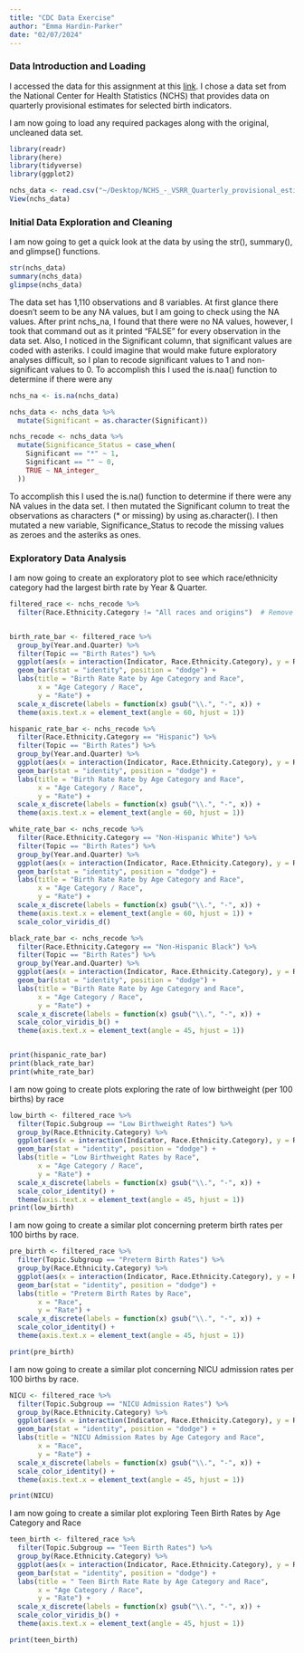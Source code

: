```yaml
---
title: "CDC Data Exercise"
author: "Emma Hardin-Parker"
date: "02/07/2024"
---
```


### Data Introduction and Loading

I accessed the data for this assignment at this [link](https://data.cdc.gov/NCHS/NCHS-VSRR-Quarterly-provisional-estimates-for-sele/76vv-a7x8/about_data). I chose a data set from the National Center for Health Statistics (NCHS) that provides data on quarterly provisional estimates for selected birth indicators.

I am now going to load any required packages along with the original, uncleaned data set.

```r
library(readr)
library(here)
library(tidyverse)
library(ggplot2)

nchs_data <- read.csv("~/Desktop/NCHS_-_VSRR_Quarterly_provisional_estimates_for_selected_birth_indicators_20240206.csv")
View(nchs_data)
```

### Initial Data Exploration and Cleaning

I am now going to get a quick look at the data by using the str(), summary(), and glimpse() functions.

```r
str(nchs_data)
summary(nchs_data)
glimpse(nchs_data)
```

The data set has 1,110 observations and 8 variables. At first glance there doesn't seem to be any NA values, but I am going to check using the NA values. After print nchs_na, I found that there were no NA values, however, I took that command out as it printed "FALSE" for every observation in the data set. Also, I noticed in the Significant column, that significant values are coded with asteriks. I could imagine that would make future exploratory analyses difficult, so I plan to recode significant values to 1 and non-significant values to 0. To accomplish this I used the is.naa() function to determine if there were any

```r
nchs_na <- is.na(nchs_data)

nchs_data <- nchs_data %>%
  mutate(Significant = as.character(Significant))

nchs_recode <- nchs_data %>%
  mutate(Significance_Status = case_when(
    Significant == "*" ~ 1,
    Significant == "" ~ 0,
    TRUE ~ NA_integer_  
  ))
```

To accomplish this I used the is.na() function to determine if there were any NA values in the data set. I then mutated the Significant column to treat the observations as characters (\* or missing) by using as.character(). I then mutated a new variable, Significance_Status to recode the missing values as zeroes and the asteriks as ones.

### Exploratory Data Analysis

I am now going to create an exploratory plot to see which race/ethnicity category had the largest birth rate by Year & Quarter.

```r
filtered_race <- nchs_recode %>%
  filter(Race.Ethnicity.Category != "All races and origins")  # Remove rows where 'Race' is "All"


birth_rate_bar <- filtered_race %>%
  group_by(Year.and.Quarter) %>%
  filter(Topic == "Birth Rates") %>% 
  ggplot(aes(x = interaction(Indicator, Race.Ethnicity.Category), y = Rate, fill = Race.Ethnicity.Category)) +
  geom_bar(stat = "identity", position = "dodge") +
  labs(title = "Birth Rate Rate by Age Category and Race",
       x = "Age Category / Race",
       y = "Rate") +
  scale_x_discrete(labels = function(x) gsub("\\.", "-", x)) +  
  theme(axis.text.x = element_text(angle = 60, hjust = 1))  

hispanic_rate_bar <- nchs_recode %>%
  filter(Race.Ethnicity.Category == "Hispanic") %>%
  filter(Topic == "Birth Rates") %>%
  group_by(Year.and.Quarter) %>%
  ggplot(aes(x = interaction(Indicator, Race.Ethnicity.Category), y = Rate, fill = Race.Ethnicity.Category)) +
  geom_bar(stat = "identity", position = "dodge") +
  labs(title = "Birth Rate Rate by Age Category and Race",
       x = "Age Category / Race",
       y = "Rate") +
  scale_x_discrete(labels = function(x) gsub("\\.", "-", x)) +  
  theme(axis.text.x = element_text(angle = 60, hjust = 1)) 

white_rate_bar <- nchs_recode %>%
  filter(Race.Ethnicity.Category == "Non-Hispanic White") %>%
  filter(Topic == "Birth Rates") %>%
  group_by(Year.and.Quarter) %>%
  ggplot(aes(x = interaction(Indicator, Race.Ethnicity.Category), y = Rate)) +
  geom_bar(stat = "identity", position = "dodge") +
  labs(title = "Birth Rate Rate by Age Category and Race",
       x = "Age Category / Race",
       y = "Rate") +
  scale_x_discrete(labels = function(x) gsub("\\.", "-", x)) +  
  theme(axis.text.x = element_text(angle = 60, hjust = 1)) +
  scale_color_viridis_d()

black_rate_bar <- nchs_recode %>%
  filter(Race.Ethnicity.Category == "Non-Hispanic Black") %>%
  filter(Topic == "Birth Rates") %>%
  group_by(Year.and.Quarter) %>%
  ggplot(aes(x = interaction(Indicator, Race.Ethnicity.Category), y = Rate)) +
  geom_bar(stat = "identity", position = "dodge") +
  labs(title = "Birth Rate Rate by Age Category and Race",
       x = "Age Category / Race",
       y = "Rate") +
  scale_x_discrete(labels = function(x) gsub("\\.", "-", x)) +  
  scale_color_viridis_b() +
  theme(axis.text.x = element_text(angle = 45, hjust = 1)) 


print(hispanic_rate_bar)
print(black_rate_bar)
print(white_rate_bar)
```

I am now going to create plots exploring the rate of low birthweight (per 100 births) by race

```r
low_birth <- filtered_race %>%
  filter(Topic.Subgroup == "Low Birthweight Rates") %>%
  group_by(Race.Ethnicity.Category) %>%
  ggplot(aes(x = interaction(Indicator, Race.Ethnicity.Category), y = Rate, fill = Race.Ethnicity.Category)) +
  geom_bar(stat = "identity", position = "dodge") +
  labs(title = "Low Birthweight Rates by Race",
       x = "Age Category / Race",
       y = "Rate") +
  scale_x_discrete(labels = function(x) gsub("\\.", "-", x)) +  
  scale_color_identity() +
  theme(axis.text.x = element_text(angle = 45, hjust = 1)) 
print(low_birth)
```

I am now going to create a similar plot concerning preterm birth rates per 100 births by race.

```r
pre_birth <- filtered_race %>%
  filter(Topic.Subgroup == "Preterm Birth Rates") %>%
  group_by(Race.Ethnicity.Category) %>%
  ggplot(aes(x = interaction(Indicator, Race.Ethnicity.Category), y = Rate, fill = Race.Ethnicity.Category)) +
  geom_bar(stat = "identity", position = "dodge") +
  labs(title = "Preterm Birth Rates by Race",
       x = "Race",
       y = "Rate") +
  scale_x_discrete(labels = function(x) gsub("\\.", "-", x)) +  
  scale_color_identity() +
  theme(axis.text.x = element_text(angle = 45, hjust = 1)) 

print(pre_birth)
```

I am now going to create a similar plot concerning NICU admission rates per 100 births by race.

```r
NICU <- filtered_race %>%
  filter(Topic.Subgroup == "NICU Admission Rates") %>%
  group_by(Race.Ethnicity.Category) %>%
  ggplot(aes(x = interaction(Indicator, Race.Ethnicity.Category), y = Rate, fill = Race.Ethnicity.Category)) +
  geom_bar(stat = "identity", position = "dodge") +
  labs(title = "NICU Admission Rates by Age Category and Race",
       x = "Race",
       y = "Rate") +
  scale_x_discrete(labels = function(x) gsub("\\.", "-", x)) +  
  scale_color_identity() +
  theme(axis.text.x = element_text(angle = 45, hjust = 1)) 

print(NICU)
```

I am now going to create a similar plot exploring Teen Birth Rates by Age Category and Race

```r
teen_birth <- filtered_race %>%
  filter(Topic.Subgroup == "Teen Birth Rates") %>%
  group_by(Race.Ethnicity.Category) %>%
  ggplot(aes(x = interaction(Indicator, Race.Ethnicity.Category), y = Rate, fill = Race.Ethnicity.Category)) +
  geom_bar(stat = "identity", position = "dodge") +
  labs(title = " Teen Birth Rate Rate by Age Category and Race",
       x = "Age Category / Race",
       y = "Rate") +
  scale_x_discrete(labels = function(x) gsub("\\.", "-", x)) +  
  scale_color_viridis_b() +
  theme(axis.text.x = element_text(angle = 45, hjust = 1)) 

print(teen_birth)
```
